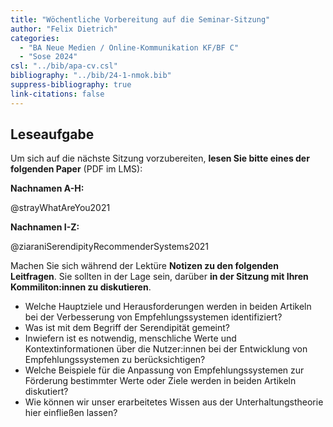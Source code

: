 ```yaml
---
title: "Wöchentliche Vorbereitung auf die Seminar-Sitzung"
author: "Felix Dietrich"
categories:
  - "BA Neue Medien / Online-Kommunikation KF/BF C"
  - "Sose 2024"
csl: "../bib/apa-cv.csl"
bibliography: "../bib/24-1-nmok.bib"
suppress-bibliography: true
link-citations: false
---
```


## Leseaufgabe

Um sich auf die nächste Sitzung vorzubereiten, **lesen Sie bitte eines der folgenden Paper** (PDF im LMS):

**Nachnamen A-H:**

@strayWhatAreYou2021

**Nachnamen I-Z:**

@ziaraniSerendipityRecommenderSystems2021

Machen Sie sich während der Lektüre **Notizen zu den folgenden Leitfragen**. Sie sollten in der Lage sein, darüber **in der Sitzung mit Ihren Kommiliton:innen zu diskutieren**.

- Welche Hauptziele und Herausforderungen werden in beiden Artikeln bei der Verbesserung von Empfehlungssystemen identifiziert?
- Was ist mit dem Begriff der Serendipität gemeint?
- Inwiefern ist es notwendig, menschliche Werte und Kontextinformationen über die Nutzer:innen bei der Entwicklung von Empfehlungssystemen zu berücksichtigen?
- Welche Beispiele für die Anpassung von Empfehlungssystemen zur Förderung bestimmter Werte oder Ziele werden in beiden Artikeln diskutiert?
- Wie können wir unser erarbeitetes Wissen aus der Unterhaltungstheorie hier einfließen lassen?
